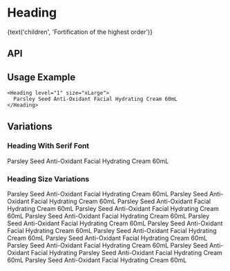 
<Meta title="Components/Heading" component={Heading} decorators={[withKnobs]} />

# Heading

<Preview>
  <Story name="Base component">
    <Heading
      className={text('className', 'storybook-heading-class')}
      hasTopMargin={boolean('hasTopMargin', true)}
      id={text('id', 'storybook-heading-class')}
      isFlush={boolean('isFlush', false)}
      hasSerifFont={boolean('hasSerifFont', false)}
      level={select('level', ['1', '2', '3', '4', '5', '6'], '1')}
      size={select('size', ['xSmall', 'small', 'medium', 'large', 'xLarge'], 'large')}
      theme={select('theme', ['dark', 'light'], 'dark')}
    >
      {text('children', 'Fortification of the highest order')}
    </Heading>
  </Story>
</Preview>

## API

<Props of={Heading} />

## Usage Example

```
<Heading level="1" size="xLarge">
  Parsley Seed Anti-Oxidant Facial Hydrating Cream 60mL
</Heading>
```

## Variations

### Heading With Serif Font

<Preview>
  <Story name="Heading with Serif Font">
    <Heading level="1" size="xLarge" hasSerifFont={true}>
      Parsley Seed Anti-Oxidant Facial Hydrating Cream 60mL
    </Heading>
  </Story>
</Preview>

### Heading Size Variations

<Preview>
  <Story name="Heading size variations">
    <div>
      <Heading level="1" size="xLarge">
        Parsley Seed Anti-Oxidant Facial Hydrating Cream 60mL Parsley Seed Anti-Oxidant Facial Hydrating Cream 60mL
      </Heading>
      <Heading level="2" size="large">
        Parsley Seed Anti-Oxidant Facial Hydrating Cream 60mL Parsley Seed Anti-Oxidant Facial Hydrating Cream 60mL
      </Heading>
      <Heading level="3" size="medium">
        Parsley Seed Anti-Oxidant Facial Hydrating Cream 60mL Parsley Seed Anti-Oxidant Facial Hydrating Cream 60mL
      </Heading>
      <Heading level="4" size="small">
        Parsley Seed Anti-Oxidant Facial Hydrating Cream 60mL Parsley Seed Anti-Oxidant Facial Hydrating Cream 60mL
      </Heading>
      <Heading level="5" size="xSmall">
        Parsley Seed Anti-Oxidant Facial Hydrating Cream 60mL Parsley Seed Anti-Oxidant Facial Hydrating Cream 60mL
      </Heading>
      <Heading level="6" size="xXSmall">
        Parsley Seed Anti-Oxidant Facial Hydrating Parsley Seed Anti-Oxidant Facial Hydrating Cream 60mL Parsley Seed Anti-Oxidant Facial Hydrating Cream 60mL
      </Heading>
    </div>
  </Story>
</Preview>
